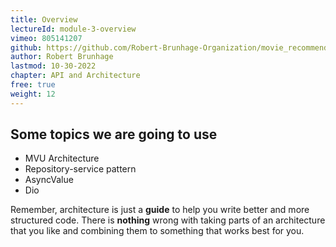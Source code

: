 ```yaml
---
title: Overview
lectureId: module-3-overview
vimeo: 805141207
github: https://github.com/Robert-Brunhage-Organization/movie_recommendation_app_course/commits/main
author: Robert Brunhage
lastmod: 10-30-2022
chapter: API and Architecture
free: true
weight: 12
---
```


## Some topics we are going to use

* MVU Architecture
* Repository-service pattern
* AsyncValue
* Dio

  

Remember, architecture is just a **guide** to help you write better and more structured code. There is **nothing** wrong with taking parts of an architecture that you like and combining them to something that works best for you.
